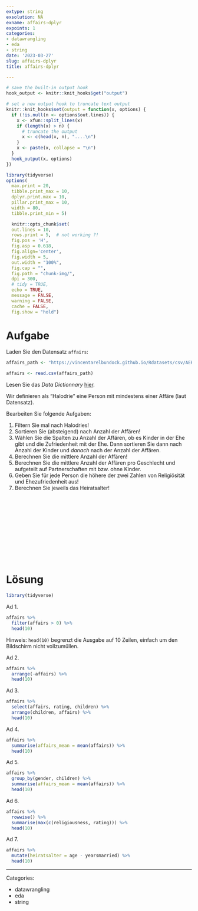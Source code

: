 ```yaml
---
extype: string
exsolution: NA
exname: affairs-dplyr
expoints: 1
categories:
- datawrangling
- eda
- string
date: '2023-03-27'
slug: affairs-dplyr
title: affairs-dplyr

---
```





```r
# save the built-in output hook
hook_output <- knitr::knit_hooks$get("output")

# set a new output hook to truncate text output
knitr::knit_hooks$set(output = function(x, options) {
  if (!is.null(n <- options$out.lines)) {
    x <- xfun::split_lines(x)
    if (length(x) > n) {
      # truncate the output
      x <- c(head(x, n), "....\n")
    }
    x <- paste(x, collapse = "\n")
  }
  hook_output(x, options)
})
```









```r
library(tidyverse)
options(
  max.print = 20,
  tibble.print_max = 10, 
  dplyr.print.max = 10,
  pillar.print_max = 10,
  width = 80,
  tibble.print_min = 5)
```

```r
  knitr::opts_chunk$set(
  out.lines = 10,
  rows.print = 5,  # not working ?!
  fig.pos = 'H',
  fig.asp = 0.618,
  fig.align='center',
  fig.width = 5,
  out.width = "100%",
  fig.cap = "", 
  fig.path = "chunk-img/",
  dpi = 300,
  # tidy = TRUE,
  echo = TRUE,
  message = FALSE,
  warning = FALSE,
  cache = FALSE,
  fig.show = "hold")
```




# Aufgabe



Laden Sie den Datensatz `affairs`:

```r
affairs_path <- "https://vincentarelbundock.github.io/Rdatasets/csv/AER/Affairs.csv"
```

```r
affairs <- read.csv(affairs_path)
```

Lesen Sie das *Data Dictionnary* [hier](https://vincentarelbundock.github.io/Rdatasets/doc/AER/Affairs.html).

Wir definieren als "Halodrie" eine Person mit mindestens einer Affäre (laut Datensatz).


Bearbeiten Sie folgende Aufgaben:


1. Filtern Sie mal nach Halodries!
2. Sortieren Sie (absteigend) nach Anzahl der Affären!
3. Wählen Sie die Spalten zu Anzahl der Affären, ob es Kinder in der Ehe gibt und die Zufriedenheit mit der Ehe. Dann sortieren Sie dann nach Anzahl der Kinder und *danach* nach der Anzahl der Affären.
4. Berechnen Sie die mittlere Anzahl der Affären!
5. Berechnen Sie die mittlere Anzahl der Affären pro Geschlecht und aufgeteilt auf Partnerschaften mit bzw. ohne Kinder.
6. Geben Sie für jede Person die höhere der zwei Zahlen von Religiösität und Ehezufriedenheit aus!
7. Berechnen Sie jeweils das Heiratsalter!



</br>
</br>
</br>
</br>
</br>
</br>
</br>
</br>
</br>
</br>

# Lösung

```r
library(tidyverse)
```


Ad 1.

```r
affairs %>% 
  filter(affairs > 0) %>% 
  head(10)
```

Hinweis: `head(10)` begrenzt die Ausgabe auf 10 Zeilen, einfach um den Bildschirm nicht vollzumüllen.



Ad 2.

```r
affairs %>% 
  arrange(-affairs) %>% 
  head(10)
```


Ad 3.

```r
affairs %>% 
  select(affairs, rating, children) %>% 
  arrange(children, affairs) %>% 
  head(10)
```



Ad 4.


```r
affairs %>% 
  summarise(affairs_mean = mean(affairs)) %>% 
  head(10)
```


Ad 5.

```r
affairs %>% 
  group_by(gender, children) %>% 
  summarise(affairs_mean = mean(affairs)) %>% 
  head(10)
```


Ad 6.

```r
affairs %>% 
  rowwise() %>% 
  summarise(max(c(religiousness, rating))) %>% 
  head(10)
```



Ad 7.

```r
affairs %>% 
  mutate(heiratsalter = age - yearsmarried) %>%
  head(10)
```




---

Categories: 

- datawrangling
- eda
- string

